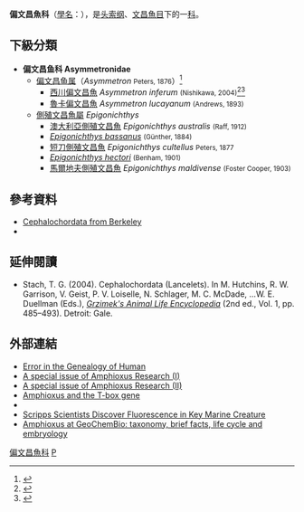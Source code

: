 {{Automatic Taxobox
| taxon = Asymmetronidae
| image = Branchiostoma_lanceolatum.jpg
| image_caption = ''[[Branchiostoma_lanceolatum|Branchiostoma lanceolatum]]''
| authority = 
| subdivision_ranks = 屬
| subdivision = <center>[[#下級分類|見內文]]
}}
'''偏文昌魚科'''（[[學名|學名]]：{{lang|la|Asymmetronidae}}），是[[头索纲|头索纲]]、[[文昌魚目|文昌魚目]]下的一[[科_(生物)|科]]。

== 下級分類 ==
* '''偏文昌鱼科 Asymmetronidae'''
** [[偏文昌鱼属|偏文昌鱼属]]（''Asymmetron'' <small>Peters, 1876</small>）<ref name=WoRMS_204119>{{cite WoRMS |id=204119 |title=Asymmetron |accessdate=2013-04-19 }}</ref>
*** [[西川偏文昌魚|西川偏文昌魚]] ''Asymmetron inferum'' <small>(Nishikawa, 2004)</small><ref>{{cite journal |last=Nishikawa |first=T. |authorlink=西川輝昭 |year=2004 |title=A New Deep-water Lancelet (Cephalochordata) from off Cape Nomamisaki, SW Japan, with a Proposal of the Revised System Recovering the Genus Asymmetron. |journal=Zoological Science |volume=21 |pages=1131–1136 |url=http://www.bioone.org/doi/pdf/10.2108/zsj.21.1131?cookieSet=1 |language=en }}</ref><ref name=WoRMS_266627>{{cite WoRMS |id=266627 |title=Asymmetron inferum Nishikawa, 2004 |accessdate=2013-04-19 }}</ref>
*** [[魯卡偏文昌魚|魯卡偏文昌魚]] ''Asymmetron lucayanum'' <small>(Andrews, 1893)</small>
** [[側殖文昌魚屬|側殖文昌魚屬]] ''Epigonichthys''
*** [[澳大利亞側殖文昌魚|澳大利亞側殖文昌魚]] ''Epigonichthys australis'' <small>(Raff, 1912)</small>
*** ''[[Epigonichthys_bassanus|Epigonichthys bassanus]]'' <small>(Günther, 1884)</small>
*** [[短刀側殖文昌魚|短刀側殖文昌魚]] ''Epigonichthys cultellus'' <small>Peters, 1877</small>
*** ''[[Epigonichthys_hectori|Epigonichthys hectori]]'' <small>(Benham, 1901)</small>
*** [[馬爾地夫側殖文昌魚|馬爾地夫側殖文昌魚]] ''Epigonichthys maldivense'' <small>(Foster Cooper, 1903)</small>

== 參考資料 ==
{{Reflist}}
* [http://www.ucmp.berkeley.edu/chordata/cephalo.html Cephalochordata from Berkeley] {{Wayback|url=http://www.ucmp.berkeley.edu/chordata/cephalo.html |date=20201109215346 }}
* {{cite web |url=http://data.gbif.org/species/browse/resource/344/taxon/7498708 |title=Classification of Class: Leptocardii |publisher=Ocean Biogeographic Information System: Canadian Museum of Nature (OBIS Canada) |language=en |deadurl=yes |archiveurl=https://web.archive.org/web/20150716023922/http://data.gbif.org/species/browse/resource/344/taxon/7498708 |archivedate=2015-07-16 |accessdate=2013-04-09 }}

== 延伸閱讀 ==
* Stach, T. G. (2004). Cephalochordata (Lancelets). In M. Hutchins, R. W. Garrison, V. Geist, P. V. Loiselle, N. Schlager, M. C. McDade, ...W. E. Duellman (Eds.), ''[[Grzimek's_Animal_Life_Encyclopedia|Grzimek's Animal Life Encyclopedia]]'' (2nd ed., Vol. 1, pp. 485–493). Detroit: Gale.

== 外部連結 ==
{{commons category|Asymmetronidae |偏文昌魚科 }}
* [http://www.sars.no/research/chourroutPress.php Error in the Genealogy of Human] {{Wayback|url=http://www.sars.no/research/chourroutPress.php |date=20060708102854 }}
* [http://www.biolsci.org/v2.php#i2 A special issue of Amphioxus Research (I)] {{Wayback|url=http://www.biolsci.org/v2.php#i2 |date=20120305143024 }}
* [http://www.biolsci.org/v2.php#i3 A special issue of Amphioxus Research (II)] {{Wayback|url=http://www.biolsci.org/v2.php#i3 |date=20120305143024 }}
* [http://news-info.wustl.edu/tips/2002/science-tech/vertebrate-invertebrate.html Amphioxus and the T-box gene] {{Wayback|url=http://news-info.wustl.edu/tips/2002/science-tech/vertebrate-invertebrate.html |date=20090309022346 }}
* {{youtube|id=ycHJMXUT2o0|title= A movie of the amphioxus embryonic development}}
* [http://scrippsnews.ucsd.edu/Releases/?releaseID=848 Scripps Scientists Discover Fluorescence in Key Marine Creature] {{Wayback|url=http://scrippsnews.ucsd.edu/Releases/?releaseID=848 |date=20130515062324 }}
* [http://www.geochembio.com/biology/organisms/lancelet/ Amphioxus at GeoChemBio: taxonomy, brief facts, life cycle and embryology] {{Wayback|url=http://www.geochembio.com/biology/organisms/lancelet/ |date=20181010153034 }}

{{Taxonbar|from=Q10888813}}

[[Category:偏文昌魚科|]]
[[Category:文昌魚目|P]]